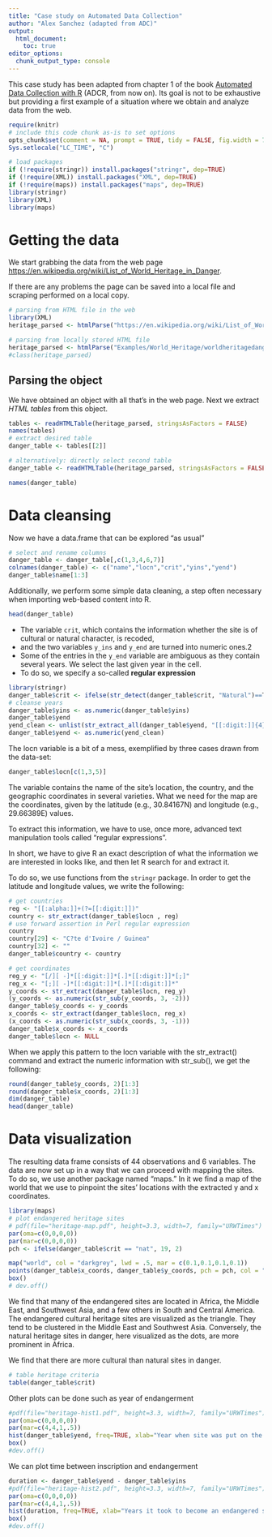 ```yaml
---
title: "Case study on Automated Data Collection"
author: "Alex Sanchez (adapted from ADC)"
output: 
  html_document:
    toc: true
editor_options: 
  chunk_output_type: console
---
```


This case study has been adapted from chapter 1 of the book [Automated Data Collection with R](http://www.r-datacollection.com/) (ADCR, from now on). Its goal is not to be exhaustive but providing a first example of a situation where we obtain and analyze data from the web.

```r
require(knitr)
# include this code chunk as-is to set options
opts_chunk$set(comment = NA, prompt = TRUE, tidy = FALSE, fig.width = 7, fig.height = 7,echo = TRUE, message = FALSE, warning = FALSE, cache=FALSE)
Sys.setlocale("LC_TIME", "C")
```

```r
# load packages
if (!require(stringr)) install.packages("stringr", dep=TRUE)
if (!require(XML)) install.packages("XML", dep=TRUE)
if (!require(maps)) install.packages("maps", dep=TRUE)
library(stringr)
library(XML)
library(maps)
```

# Getting the data

We start grabbing the data from the web page [https://en.wikipedia.org/wiki/List_of_World_Heritage_in_Danger](https://en.wikipedia.org/wiki/List_of_World_Heritage_in_Danger).

If there are any problems the page can be saved into a local file and scraping performed on a local copy.

```r
# parsing from HTML file in the web
library(XML)
heritage_parsed <- htmlParse("https://en.wikipedia.org/wiki/List_of_World_Heritage_in_Danger", encoding = "UTF-8")

# parsing from locally stored HTML file
heritage_parsed <- htmlParse("Examples/World_Heritage/worldheritagedanger.htm")
#class(heritage_parsed)
```

## Parsing the object

We have obtained an object with all that's in the web page.
Next we extract *HTML tables* from this object.

```r
tables <- readHTMLTable(heritage_parsed, stringsAsFactors = FALSE)
names(tables)
# extract desired table
danger_table <- tables[[2]]

# alternatively: directly select second table
danger_table <- readHTMLTable(heritage_parsed, stringsAsFactors = FALSE, which = 2) 

names(danger_table)
```

# Data cleansing

Now we have a data.frame that can be explored "as usual" 
```r
# select and rename columns
danger_table <- danger_table[,c(1,3,4,6,7)]
colnames(danger_table) <- c("name","locn","crit","yins","yend")
danger_table$name[1:3]
```
Additionally, we perform some simple data cleaning, a step
often necessary when importing web-based content into R. 

```r
head(danger_table)
```


- The variable `crit`, which contains the information whether the site is of cultural or natural character, is recoded, 
- and the two variables `y_ins` and `y_end` are turned into numeric ones.2 
- Some of the entries in the `y_end` variable are ambiguous as they contain several years. We select the last given year in the cell. 
- To do so, we specify a so-called __regular expression__ 

```r
library(stringr)
danger_table$crit <- ifelse(str_detect(danger_table$crit, "Natural")==T, "nat", "cult")
# cleanse years
danger_table$yins <- as.numeric(danger_table$yins)
danger_table$yend
yend_clean <- unlist(str_extract_all(danger_table$yend, "[[:digit:]]{4}$"))
danger_table$yend <- as.numeric(yend_clean)
```

The locn variable is a bit of a mess, exemplified by three cases drawn from the data-set:
```r
danger_table$locn[c(1,3,5)]
```
The variable contains the name of the site's location, the country, and the geographic coordinates in several varieties. What we need for the map are the coordinates, given by the latitude (e.g., 30.84167N) and longitude (e.g., 29.66389E) values. 

To extract this information, we have to use, once more, advanced text manipulation tools called "regular expressions".

In short, we have to give R an exact description of what the information we are interested in looks like, and then let R search for and extract it. 

To do so, we use functions from the `stringr` package. In order to get the latitude and longitude values, we write the following:

```r
# get countries
reg <- "[[:alpha:]]+(?=[[:digit:]])"
country <- str_extract(danger_table$locn , reg) 
# use forward assertion in Perl regular expression
country
country[29] <- "C?te d'Ivoire / Guinea"
country[32] <- ""
danger_table$country <- country

# get coordinates
reg_y <- "[/][ -]*[[:digit:]]*[.]*[[:digit:]]*[;]"
reg_x <- "[;][ -]*[[:digit:]]*[.]*[[:digit:]]*"
y_coords <- str_extract(danger_table$locn, reg_y)
(y_coords <- as.numeric(str_sub(y_coords, 3, -2)))
danger_table$y_coords <- y_coords
x_coords <- str_extract(danger_table$locn, reg_x)
(x_coords <- as.numeric(str_sub(x_coords, 3, -1)))
danger_table$x_coords <- x_coords
danger_table$locn <- NULL
```

When we apply this pattern to the locn variable with the
str_extract() command and extract the numeric information with str_sub(), we get the following:

```r
round(danger_table$y_coords, 2)[1:3]
round(danger_table$x_coords, 2)[1:3]
dim(danger_table)
head(danger_table)
```
# Data visualization

The resulting data frame consists of 44 observations and 6 variables. The data are now set up in a way that we can proceed with mapping the sites. To do so, we use another package named "maps." In it we find a map of the world that we use to pinpoint the sites' locations with the extracted y and x coordinates.

```r
library(maps)
# plot endangered heritage sites
# pdf(file="heritage-map.pdf", height=3.3, width=7, family="URWTimes")
par(oma=c(0,0,0,0))
par(mar=c(0,0,0,0))
pch <- ifelse(danger_table$crit == "nat", 19, 2)

map("world", col = "darkgrey", lwd = .5, mar = c(0.1,0.1,0.1,0.1))
points(danger_table$x_coords, danger_table$y_coords, pch = pch, col = "black", cex = .8)
box()
# dev.off()
```

We find that many of the endangered sites are located in Africa, the Middle East, and Southwest Asia, and a few others in South and Central America. The endangered cultural heritage sites are visualized as the triangle. They tend to be clustered in the Middle East and Southwest Asia. Conversely, the natural heritage sites in danger, here visualized as the dots, are more prominent in Africa.

We find that there are more cultural than natural sites in danger.

```r
# table heritage criteria
table(danger_table$crit)
```

Other plots can be done such as year of endangerment
```r
#pdf(file="heritage-hist1.pdf", height=3.3, width=7, family="URWTimes")
par(oma=c(0,0,0,0))
par(mar=c(4,4,1,.5))
hist(danger_table$yend, freq=TRUE, xlab="Year when site was put on the list of endangered sites", main="")
box()
#dev.off()
```

We can plot time between inscription and endangerment
 
```r
duration <- danger_table$yend - danger_table$yins
#pdf(file="heritage-hist2.pdf", height=3.3, width=7, family="URWTimes")
par(oma=c(0,0,0,0))
par(mar=c(4,4,1,.5))
hist(duration, freq=TRUE, xlab="Years it took to become an endangered site", main="")
box()
#dev.off()
```



